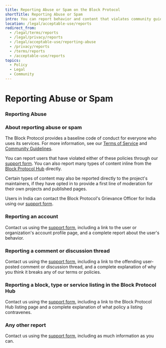 ```yaml
---
title: Reporting Abuse or Spam on the Block Protocol
shortTitle: Reporting Abuse or Spam
intro: You can report behavior and content that violates community guidelines and terms.
location: /legal/acceptable-use/reports
redirect_from:
  - /legal/terms/reports
  - /legal/privacy/reports
  - /legal/acceptable-use/reporting-abuse
  - /privacy/reports
  - /terms/reports
  - /acceptable-use/reports
topics:
  - Policy
  - Legal
  - Community
---
```


# Reporting Abuse or Spam

### Reporting Abuse

### About reporting abuse or spam

The Block Protocol provides a baseline code of conduct for everyone who uses its services. For more information, see our [Terms of Service](/legal/terms) and [Community Guidelines](/legal/community).

You can report users that have violated either of these policies through our [support form](/contact). You can also report many types of content inline from the [Block Protocol Hub](/hub) directly.

Certain types of content may also be reported directly to the project's maintainers, if they have opted in to provide a first line of moderation for their own projects and published pages.

Users in India can contact the Block Protocol's Grievance Officer for India using our [support form](/contact).

### Reporting an account

Contact us using the [support form](/contact), including a link to the user or organization's account profile page, and a complete report about the user's behavior.

### Reporting a comment or discussion thread

Contact us using the [support form](/contact), including a link to the offending user-posted comment or discussion thread, and a complete explanation of why you think it breaks any of our terms or policies.

### Reporting a block, type or service listing in the Block Protocol Hub

Contact us using the [support form](/contact), including a link to the Block Protocol Hub listing page and a complete explanation of what policy a listing contravenes.

### Any other report

Contact us using the [support form](/contact), including as much information as you can.
